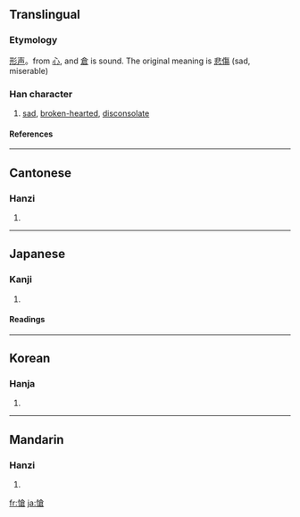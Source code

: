 {{see|怆}}

==Translingual==
===Etymology===
[[形声]]。from [[心]], and [[倉]] is sound. The original meaning is [[悲傷]] (sad, miserable)
===Han character===
{{Han char|rn=61|rad=心|as=10|sn=13|four=9806<sub>7</sub>|canj=心人戈口 (POIR)}}
# [[sad]], [[broken-hearted]], [[disconsolate]]
====References====
{{Han ref|kx=0396.320|dkj=11008|dj=0735.200|hdz=42338.050|uh=6134|ud=24884|bh=B75B|bd=46939}}

----
==Cantonese==
===Hanzi===
{{yue-hanzi|jyut=|y=chong3}}
# {{defn|Cantonese}}

----
==Japanese==
===Kanji===
{{ja-kanji|grade=|rs=心10}}
# {{defn|Japanese}} 
====Readings====
{{ja-readings|on=[[そう]] (sō)|kun=[[いたむ]] (itamu)}}

----
==Korean==
===Hanja===
{{ko-hanja|hangeul=창|eumhun=|rv=chang|mr=ch'ang|y=chang}}
# {{defn|Korean}}

----
==Mandarin==
===Hanzi===
{{cmn-hanzi|sim=怆|pin=[[chuàng]] ([[chuang4]])|wg=ch'uang<sup>4</sup>}}
# {{defn|Mandarin}}

[[fr:愴]]
[[ja:愴]]